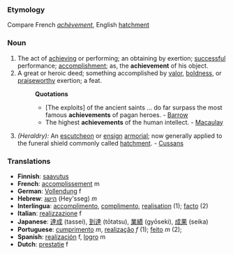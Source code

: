===Etymology===
Compare French ''[[achèvement]]'', English [[hatchment]]
===Noun===
#The act of [[achieving]] or performing; an obtaining by exertion; [[successful]] performance; [[accomplishment]]; as, the '''achievement''' of his object.
# A great or heroic deed; something accomplished by [[valor]], [[boldness]], or [[praiseworthy]] exertion; a feat.
#:'''Quotations'''
#:*[The exploits] of the ancient saints ... do far surpass the most famous '''achievements''' of pagan heroes. - [[Barrow]]
#:*The highest '''achievements''' of the human intellect. - [[Macaulay]]
#''(Heraldry):'' An [[escutcheon]] or [[ensign]] [[armorial]]; now generally applied to the funeral shield commonly called [[hatchment]]. - [[Cussans]]

=== Translations ===
*'''Finnish''': [[saavutus]]
*'''French''': [[accomplissement]] m
*'''German''': [[Vollendung]] f
*'''Hebrew''': [[הישג]] (Hey'sseg) ''m''
*'''Interlingua''': [[accomplimento]], [[complimento]], [[realisation]] (1); [[facto]] (2)
*'''Italian''': [[realizzazione]] f
*'''Japanese''': [[達成]] (tassei), [[到達]] (tōtatsu), [[業績]] (gyōseki), [[成果]] (seika)
*'''Portuguese''': [[cumprimento]] ''m'', [[realização]] ''f'' (1); [[feito]] ''m'' (2); 
*'''Spanish''': [[realización]] f, [[logro]] m
*'''Dutch''': [[prestatie]] f